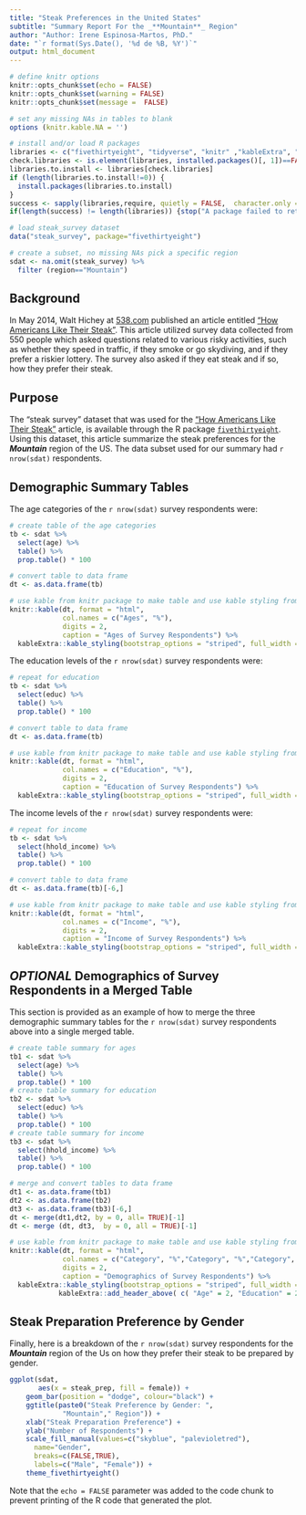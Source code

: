 ```yaml
---
title: "Steak Preferences in the United States"
subtitle: "Summary Report For the _**Mountain**_ Region"
author: "Author: Irene Espinosa-Martos, PhD."
date: "`r format(Sys.Date(), '%d de %B, %Y')`"
output: html_document
---
```


```r
# define knitr options
knitr::opts_chunk$set(echo = FALSE)
knitr::opts_chunk$set(warning = FALSE)
knitr::opts_chunk$set(message =  FALSE)

# set any missing NAs in tables to blank
options (knitr.kable.NA = '')

# install and/or load R packages
libraries <- c("fivethirtyeight", "tidyverse", "knitr" ,"kableExtra", "formattable" , "ggthemes")
check.libraries <- is.element(libraries, installed.packages()[, 1])==FALSE
libraries.to.install <- libraries[check.libraries]
if (length(libraries.to.install!=0)) {
  install.packages(libraries.to.install)
}
success <- sapply(libraries,require, quietly = FALSE,  character.only = TRUE)
if(length(success) != length(libraries)) {stop("A package failed to return a success in require() function.")}

# load steak_survey dataset
data("steak_survey", package="fivethirtyeight")

# create a subset, no missing NAs pick a specific region
sdat <- na.omit(steak_survey) %>%
  filter (region=="Mountain")

```

\pagebreak

## Background

In May 2014, Walt Hichey at [538.com](http:77fivethirtyeight.com/) published an article entitled ["How Americans Like Their Steak"](https://fivethirtyeight.com/features7how-americans-like-their-steak/). This article utilized survey data collected from 550 people which asked questions related to various risky activities, such as whether they speed in traffic, if they smoke or go skydiving, and if they prefer a riskier lottery. The survey also asked if they eat steak and if so, how they prefer their steak.

## Purpose

The "steak survey" dataset that was used for the ["How Americans Like Their Steak"](https://fivethirtyeight.com/features7how-americans-like-their-steak/) article, is available through the R package [`fivethirtyeight`](https://cran.r-project.org/web/packages/fivethirtyeight/index.html). Using this dataset, this article summarize the steak preferences for the _**Mountain**_ region of the US. The data subset used for our summary had `r nrow(sdat)` respondents.

## Demographic Summary Tables

The age categories of the `r nrow(sdat)` survey respondents were:

```r
# create table of the age categories
tb <- sdat %>%
  select(age) %>%
  table() %>%
  prop.table() * 100

# convert table to data frame
dt <- as.data.frame(tb)

# use kable from knitr package to make table and use kable styling from kableExtra package
knitr::kable(dt, format = "html",
             col.names = c("Ages", "%"),
             digits = 2,
             caption = "Ages of Survey Respondents") %>%
  kableExtra::kable_styling(bootstrap_options = "striped", full_width = FALSE)

```

The education levels of the `r nrow(sdat)` survey respondents were:

```r
# repeat for education
tb <- sdat %>%
  select(educ) %>%
  table() %>%
  prop.table() * 100

# convert table to data frame
dt <- as.data.frame(tb)

# use kable from knitr package to make table and use kable styling from kableExtra package
knitr::kable(dt, format = "html",
             col.names = c("Education", "%"),
             digits = 2,
             caption = "Education of Survey Respondents") %>%
  kableExtra::kable_styling(bootstrap_options = "striped", full_width = FALSE)

```

The income levels of the `r nrow(sdat)` survey respondents were:

```r
# repeat for income
tb <- sdat %>%
  select(hhold_income) %>%
  table() %>%
  prop.table() * 100

# convert table to data frame
dt <- as.data.frame(tb)[-6,]

# use kable from knitr package to make table and use kable styling from kableExtra package
knitr::kable(dt, format = "html",
             col.names = c("Income", "%"),
             digits = 2,
             caption = "Income of Survey Respondents") %>%
  kableExtra::kable_styling(bootstrap_options = "striped", full_width = FALSE)
```

## _OPTIONAL_ Demographics of Survey Respondents in a Merged Table

This section is provided as an example of how to merge the three demographic summary tables for the `r nrow(sdat)` survey respondents above into a single merged table.

```r
# create table summary for ages
tb1 <- sdat %>%
  select(age) %>%
  table() %>%
  prop.table() * 100
# create table summary for education
tb2 <- sdat %>%
  select(educ) %>%
  table() %>%
  prop.table() * 100
# create table summary for income
tb3 <- sdat %>%
  select(hhold_income) %>%
  table() %>%
  prop.table() * 100

# merge and convert tables to data frame
dt1 <- as.data.frame(tb1)
dt2 <- as.data.frame(tb2)
dt3 <- as.data.frame(tb3)[-6,]
dt <- merge(dt1,dt2, by = 0, all= TRUE)[-1]
dt <- merge (dt, dt3,  by = 0, all = TRUE)[-1]

# use kable from knitr package to make table and use kable styling from kableExtra package
knitr::kable(dt, format = "html",
             col.names = c("Category", "%","Category", "%","Category", "%"),
             digits = 2,
             caption = "Demographics of Survey Respondents") %>%
  kableExtra::kable_styling(bootstrap_options = "striped", full_width = FALSE) %>%
            kableExtra::add_header_above( c( "Age" = 2, "Education" = 2, "Income" = 2))

```



## Steak Preparation Preference by Gender

Finally, here is a breakdown of the `r nrow(sdat)` survey respondents for the _**Mountain**_ region of the Us on how they prefer their steak to be prepared by gender.


```r
ggplot(sdat,
       aes(x = steak_prep, fill = female)) +
    geom_bar(position = "dodge", colour="black") +
    ggtitle(paste0("Steak Preference by Gender: ",
             "Mountain"," Region")) +
    xlab("Steak Preparation Preference") + 
    ylab("Number of Respondents") +
    scale_fill_manual(values=c("skyblue", "palevioletred"),
      name="Gender", 
      breaks=c(FALSE,TRUE),
      labels=c("Male", "Female")) +
    theme_fivethirtyeight()

```




Note that the `echo = FALSE` parameter was added to the code chunk to prevent printing of the R code that generated the plot.
